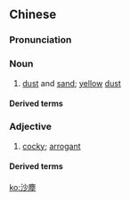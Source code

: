 {{also|沙尘}}
==Chinese==
{{zh-forms|s=沙尘}}

===Pronunciation===
{{zh-pron
|m=shāchén
|c=saa1 can4
|mn=qz,xm,zz:soa-tîn/qz,xm:sa-tîn/zz:see-tîn
|cat=n,c:a
}}

===Noun===
{{zh-noun}}

# [[dust]] and [[sand]]; [[yellow]] [[dust]]

====Derived terms====
{{zh-der|沙塵暴}}

===Adjective===
{{zh-adj}}

# {{lb|zh|Cantonese}} [[cocky]]; [[arrogant]]

====Derived terms====
{{zh-der|沙塵白攉}}

[[ko:沙塵]]